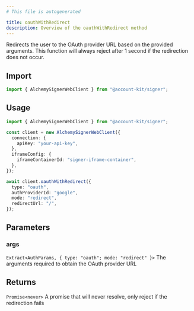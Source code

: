 ```yaml
---
# This file is autogenerated

title: oauthWithRedirect
description: Overview of the oauthWithRedirect method
---
```


Redirects the user to the OAuth provider URL based on the provided arguments. This function will always reject after 1 second if the redirection does not occur.

## Import

```ts
import { AlchemySignerWebClient } from "@account-kit/signer";
```

## Usage

```ts
import { AlchemySignerWebClient } from "@account-kit/signer";

const client = new AlchemySignerWebClient({
  connection: {
    apiKey: "your-api-key",
  },
  iframeConfig: {
    iframeContainerId: "signer-iframe-container",
  },
});

await client.oauthWithRedirect({
  type: "oauth",
  authProviderId: "google",
  mode: "redirect",
  redirectUrl: "/",
});
```

## Parameters

### args

`Extract<AuthParams, { type: "oauth"; mode: "redirect" }>`
The arguments required to obtain the OAuth provider URL

## Returns

`Promise<never>`
A promise that will never resolve, only reject if the redirection fails
